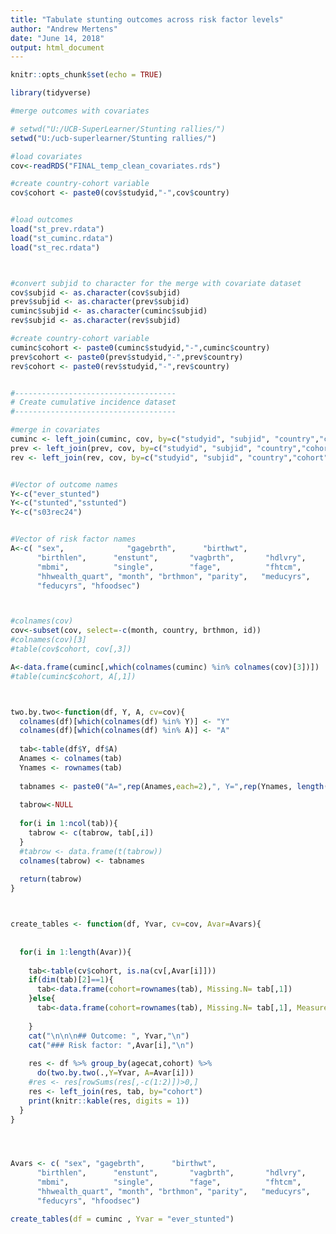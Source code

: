 ```yaml
---
title: "Tabulate stunting outcomes across risk factor levels"
author: "Andrew Mertens"
date: "June 14, 2018"
output: html_document
---
```


```r
knitr::opts_chunk$set(echo = TRUE)
```



```r
library(tidyverse)

#merge outcomes with covariates

# setwd("U:/UCB-SuperLearner/Stunting rallies/")
setwd("U:/ucb-superlearner/Stunting rallies/")

#load covariates
cov<-readRDS("FINAL_temp_clean_covariates.rds")

#create country-cohort variable
cov$cohort <- paste0(cov$studyid,"-",cov$country)


#load outcomes
load("st_prev.rdata")
load("st_cuminc.rdata")
load("st_rec.rdata")



#convert subjid to character for the merge with covariate dataset
cov$subjid <- as.character(cov$subjid)
prev$subjid <- as.character(prev$subjid)
cuminc$subjid <- as.character(cuminc$subjid)
rev$subjid <- as.character(rev$subjid)

#create country-cohort variable
cuminc$cohort <- paste0(cuminc$studyid,"-",cuminc$country)
prev$cohort <- paste0(prev$studyid,"-",prev$country)
rev$cohort <- paste0(rev$studyid,"-",rev$country)


#------------------------------------
# Create cumulative incidence dataset
#------------------------------------

#merge in covariates
cuminc <- left_join(cuminc, cov, by=c("studyid", "subjid", "country","cohort"))
prev <- left_join(prev, cov, by=c("studyid", "subjid", "country","cohort"))
rev <- left_join(rev, cov, by=c("studyid", "subjid", "country","cohort"))


#Vector of outcome names
Y<-c("ever_stunted")
Y<-c("stunted","sstunted")
Y<-c("s03rec24")


#Vector of risk factor names
A<-c( "sex",              "gagebrth",      "birthwt",      
      "birthlen",      "enstunt",       "vagbrth",       "hdlvry",        "mage",          "mhtcm",         "mwtkg",        
      "mbmi",          "single",        "fage",          "fhtcm",         "nrooms",        "nhh",           "nchldlt5",     
      "hhwealth_quart", "month", "brthmon", "parity",   "meducyrs", 
      "feducyrs", "hfoodsec")



#colnames(cov)
cov<-subset(cov, select=-c(month, country, brthmon, id))
#colnames(cov)[3]
#table(cov$cohort, cov[,3])

A<-data.frame(cuminc[,which(colnames(cuminc) %in% colnames(cov)[3])])
#table(cuminc$cohort, A[,1])



two.by.two<-function(df, Y, A, cv=cov){
  colnames(df)[which(colnames(df) %in% Y)] <- "Y"
  colnames(df)[which(colnames(df) %in% A)] <- "A"
  
  tab<-table(df$Y, df$A)
  Anames <- colnames(tab)
  Ynames <- rownames(tab)
  
  tabnames <- paste0("A=",rep(Anames,each=2),", Y=",rep(Ynames, length(Anames)))
 
  tabrow<-NULL
  
  for(i in 1:ncol(tab)){
    tabrow <- c(tabrow, tab[,i])
  }
  #tabrow <- data.frame(t(tabrow))
  colnames(tabrow) <- tabnames
  
  return(tabrow)
}



create_tables <- function(df, Yvar, cv=cov, Avar=Avars){
  
  
  for(i in 1:length(Avar)){
    
    tab<-table(cv$cohort, is.na(cv[,Avar[i]]))
    if(dim(tab)[2]==1){
      tab<-data.frame(cohort=rownames(tab), Missing.N= tab[,1])
    }else{
      tab<-data.frame(cohort=rownames(tab), Missing.N= tab[,1], Measured.N= tab[,2])
      
    }
    cat("\n\n\n## Outcome: ", Yvar,"\n")
    cat("### Risk factor: ",Avar[i],"\n")
    
    res <- df %>% group_by(agecat,cohort) %>% 
      do(two.by.two(.,Y=Yvar, A=Avar[i]))
    #res <- res[rowSums(res[,-c(1:2)])>0,]
    res <- left_join(res, tab, by="cohort")
    print(knitr::kable(res, digits = 1))
  }
}




Avars <- c( "sex", "gagebrth",      "birthwt",      
      "birthlen",      "enstunt",       "vagbrth",       "hdlvry",        "mage",          "mhtcm",         "mwtkg",        
      "mbmi",          "single",        "fage",          "fhtcm",         "nrooms",        "nhh",           "nchldlt5",     
      "hhwealth_quart", "month", "brthmon", "parity",   "meducyrs", 
      "feducyrs", "hfoodsec")
```


```r

create_tables(df = cuminc , Yvar = "ever_stunted")

```

